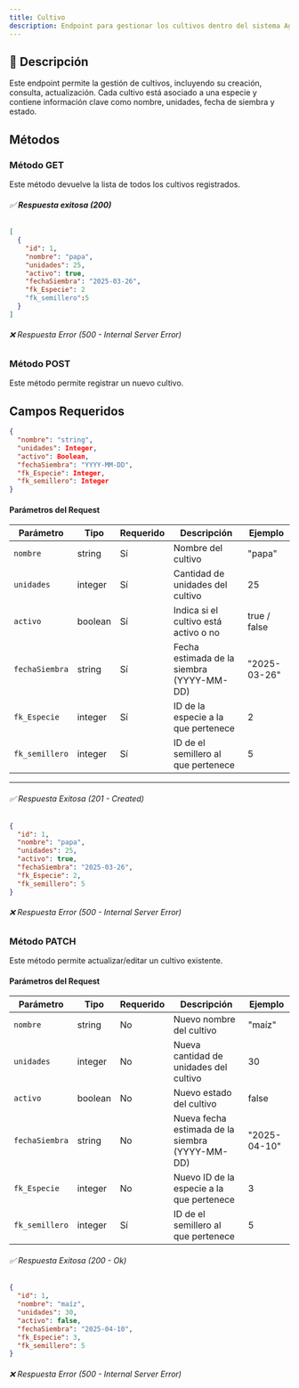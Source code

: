 ```yaml
---
title: Cultivo
description: Endpoint para gestionar los cultivos dentro del sistema AgroSoft.
---
```



## 🔹 **Descripción**
Este endpoint permite la gestión de cultivos, incluyendo su creación, consulta, actualización. 
Cada cultivo está asociado a una especie y contiene información clave como nombre, unidades, fecha de siembra y estado.

## Métodos

### Método GET

<ApiBaseBanner 
  method="GET" 
  path="/cultivos/" 
  baseUrl="http://127.0.0.1:8000"
/> 
Este método devuelve la lista de todos los cultivos registrados.  
###### ✅ **Respuesta exitosa (200)**
```json
[
  {
    "id": 1,
    "nombre": "papa",
    "unidades": 25,
    "activo": true,
    "fechaSiembra": "2025-03-26",
    "fk_Especie": 2
    "fk_semillero":5
  }
]
```
###### ❌ Respuesta Error (500 - Internal Server Error)

### Método POST

<ApiBaseBanner 
  method="POST" 
  path="/cultivos/" 
  baseUrl="http://127.0.0.1:8000"
/>
Este método permite registrar un nuevo cultivo.

## **Campos Requeridos**
```json
{
  "nombre": "string",
  "unidades": Integer,
  "activo": Boolean,
  "fechaSiembra": "YYYY-MM-DD",
  "fk_Especie": Integer,
  "fk_semillero": Integer
}
```
#### **Parámetros del Request**

| Parámetro        | Tipo     | Requerido | Descripción                                    | Ejemplo         |
|------------------|----------|-----------|------------------------------------------------|-----------------|
| `nombre`        | string   | Sí       | Nombre del cultivo                            | "papa"         |
| `unidades`      | integer  | Sí       | Cantidad de unidades del cultivo              | 25              |
| `activo`        | boolean  | Sí       | Indica si el cultivo está activo o no         | true / false    |
| `fechaSiembra`  | string   | Sí       | Fecha estimada de la siembra (YYYY-MM-DD)     | "2025-03-26"   |
| `fk_Especie`    | integer  | Sí       | ID de la especie a la que pertenece           | 2               |
| `fk_semillero`    | integer  | Sí       | ID de el semillero al que pertenece           | 5              |

---

###### ✅ Respuesta Exitosa (201 - Created)
```json
{
  "id": 1,
  "nombre": "papa",
  "unidades": 25,
  "activo": true,
  "fechaSiembra": "2025-03-26",
  "fk_Especie": 2,
  "fk_semillero": 5
}
```
###### ❌ Respuesta Error (500 - Internal Server Error)

### Método PATCH

<ApiBaseBanner 
  method="PATCH" 
  path="/cultivos/{id}/" 
  baseUrl="http://127.0.0.1:8000"
/>

Este método permite actualizar/editar un cultivo existente.
#### **Parámetros del Request**
| Parámetro        | Tipo     | Requerido | Descripción                                    | Ejemplo         |
|------------------|----------|-----------|------------------------------------------------|-----------------|
| `nombre`        | string   | No       | Nuevo nombre del cultivo                      | "maíz"         |
| `unidades`      | integer  | No       | Nueva cantidad de unidades del cultivo        | 30              |
| `activo`        | boolean  | No       | Nuevo estado del cultivo                      | false           |
| `fechaSiembra`  | string   | No       | Nueva fecha estimada de la siembra (YYYY-MM-DD) | "2025-04-10"   |
| `fk_Especie`    | integer  | No       | Nuevo ID de la especie a la que pertenece     | 3               |
| `fk_semillero`    | integer  | Sí       | ID de el semillero al que pertenece           | 5              |

###### ✅ Respuesta Exitosa (200 - Ok)
```json
{
  "id": 1,
  "nombre": "maíz",
  "unidades": 30,
  "activo": false,
  "fechaSiembra": "2025-04-10",
  "fk_Especie": 3,
  "fk_semillero": 5
}
```
###### ❌ Respuesta Error (500 - Internal Server Error)
